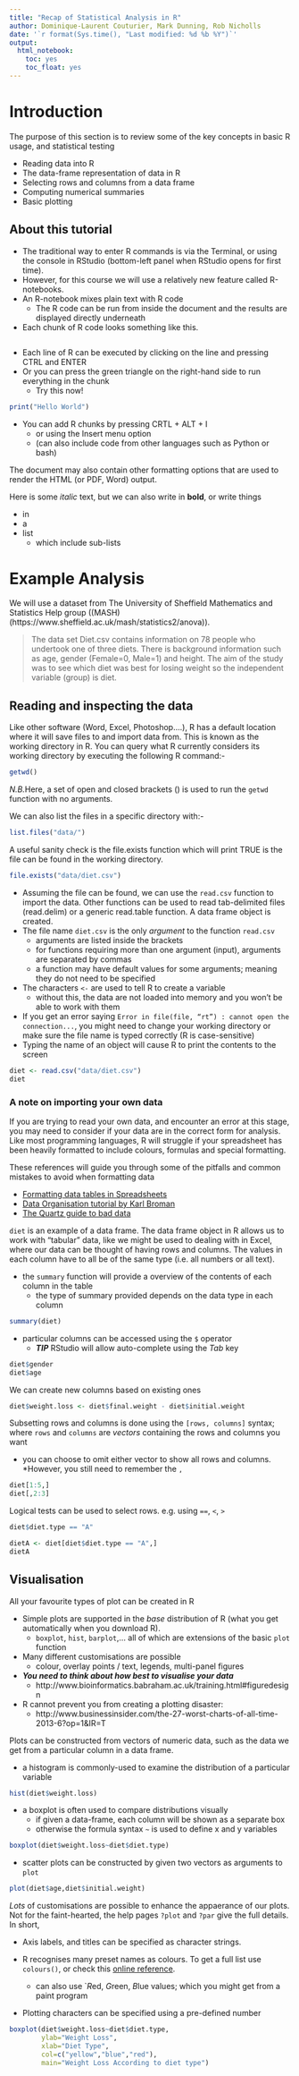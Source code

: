 ```yaml
---
title: "Recap of Statistical Analysis in R"
author: Dominique-Laurent Couturier, Mark Dunning, Rob Nicholls
date: '`r format(Sys.time(), "Last modified: %d %b %Y")`'
output:
  html_notebook:
    toc: yes
    toc_float: yes
---
```


# Introduction

The purpose of this section is to review some of the key concepts in basic R usage, and statistical testing

- Reading data into R
- The data-frame representation of data in R
- Selecting rows and columns from a data frame
- Computing numerical summaries
- Basic plotting


## About this tutorial

- The traditional way to enter R commands is via the Terminal, or using the console in RStudio (bottom-left panel when RStudio opens for first time).
- However, for this course we will use a relatively new feature called R-notebooks.
- An R-notebook mixes plain text with R code
    + The R code can be run from inside the document and the results are displayed directly underneath
- Each chunk of R code looks something like this.

```r

```

- Each line of R can be executed by clicking on the line and pressing CTRL and ENTER
- Or you can press the green triangle on the right-hand side to run everything in the chunk
    + Try this now!

```r
print("Hello World")
```

- You can add R chunks by pressing CRTL + ALT + I
    + or using the Insert menu option
    + (can also include code from other languages such as Python or bash)

The document may also contain other formatting options that are used to render the HTML (or PDF, Word) output.

Here is some *italic* text, but we can also write in **bold**, or write things

- in 
- a 
- list
    + which include sub-lists



# Example Analysis

We will use a dataset from The University of Sheffield Mathematics and Statistics Help group ((MASH)(https://www.sheffield.ac.uk/mash/statistics2/anova)).

> The data set Diet.csv contains information on 78 people who undertook one of three diets. There is background information such as age, gender (Female=0, Male=1) and height. The aim of the study was to see which diet was best for losing weight so the independent variable (group) is diet.


## Reading and inspecting the data


Like other software (Word, Excel, Photoshop….), R has a default location where it will save files to and import data from. This is known as the working directory in R. You can query what R currently considers its working directory by executing the following R command:-

```r
getwd()
```

*N.B.*Here, a set of open and closed brackets () is used to run the `getwd` function with no arguments.

We can also list the files in a specific directory with:-

```r
list.files("data/")
```

A useful sanity check is the file.exists function which will print TRUE is the file can be found in the working directory.

```r
file.exists("data/diet.csv")
```



- Assuming the file can be found, we can use the `read.csv` function to import the data. Other functions can be used to read tab-delimited files (read.delim) or a generic read.table function. A data frame object is created.
- The file name `diet.csv` is the only *argument* to the function `read.csv`
    + arguments are listed inside the brackets
    + for functions requiring more than one argument (input), arguments are separated by commas
    + a function may have default values for some arguments; meaning they do not need to be specified
- The characters `<-` are used to tell R to create a variable
    + without this, the data are not loaded into memory and you won't be able to work with them
- If you get an error saying `Error in file(file, “rt”) : cannot open the connection...`, you might need to change your working directory or make sure the file name is typed correctly (R is case-sensitive)
- Typing the name of an object will cause R to print the contents to the screen

```r
diet <- read.csv("data/diet.csv")
diet
```

### A note on importing your own data

If you are trying to read your own data, and encounter an error at this stage, you may need to consider if your data are in the correct form for analysis. Like most programming languages, R will struggle if your spreadsheet has been heavily formatted to include colours, formulas and special formatting.

These references will guide you through some of the pitfalls and common mistakes to avoid when formatting data

- [Formatting data tables in Spreadsheets](http://www.datacarpentry.org/spreadsheet-ecology-lesson/01-format-data.html)
- [Data Organisation tutorial by Karl Broman](http://kbroman.org/dataorg/)
- [The Quartz guide to bad data](https://github.com/Quartz/bad-data-guide/blob/master/README.md)




`diet` is an example of a data frame. The data frame object in R allows us to work with “tabular” data, like we might be used to dealing with in Excel, where our data can be thought of having rows and columns. The values in each column have to all be of the same type (i.e. all numbers or all text).

- the `summary` function will provide a overview of the contents of each column in the table
    + the type of summary provided depends on the data type in each column

```r
summary(diet)
```

- particular columns can be accessed using the `$` operator
    + ***TIP*** RStudio will allow auto-complete using the *Tab* key
    
```r
diet$gender
diet$age


```

We can create new columns based on existing ones

```r
diet$weight.loss <- diet$final.weight - diet$initial.weight

```

Subsetting rows and columns is done using the `[rows, columns]` syntax; where `rows` and `columns` are *vectors* containing the rows and columns you want

- you can choose to omit either vector to show all rows and columns. *However, you still need to remember the `,`

```r
diet[1:5,]
diet[,2:3]
```

Logical tests can be used to select rows. e.g. using `==`, `<`, `>`

```r
diet$diet.type == "A"

dietA <- diet[diet$diet.type == "A",]
dietA
```



## Visualisation 

All your favourite types of plot can be created in R


- Simple plots are supported in the *base* distribution of R (what you get automatically when you download R). 
    + `boxplot`, `hist`, `barplot`,... all of which are extensions of the basic `plot` function
- Many different customisations are possible
    + colour, overlay points / text, legends, multi-panel figures
- ***You need to think about how best to visualise your data*** 
    + http://www.bioinformatics.babraham.ac.uk/training.html#figuredesign
- R cannot prevent you from creating a plotting disaster: 
    + http://www.businessinsider.com/the-27-worst-charts-of-all-time-2013-6?op=1&IR=T

    
Plots can be constructed from vectors of numeric data, such as the data we get from a particular column in a data frame.

- a histogram is commonly-used to examine the distribution of a particular variable

```r
hist(diet$weight.loss)
```

- a boxplot is often used to compare distributions visually
    + if given a data-frame, each column will be shown as a separate box
    + otherwise the formula syntax `~` is used to define x and y variables

```r
boxplot(diet$weight.loss~diet$diet.type)

```

- scatter plots can be constructed by given two vectors as arguments to `plot`

```r
plot(diet$age,diet$initial.weight)
```


*Lots* of customisations are possible to enhance the appaerance of our plots. Not for the faint-hearted, the help pages `?plot` and `?par` give the full details. In short,

- Axis labels, and titles can be specified as character strings. 

- R recognises many preset names as colours. To get a full list use `colours()`, or check this [online reference](http://www.stat.columbia.edu/~tzheng/files/Rcolor.pdf).
    + can also use `*R*ed, *G*reen, *B*lue values; which you might get from a paint program
- Plotting characters can be specified using a pre-defined number

```r
boxplot(diet$weight.loss~diet$diet.type, 
        ylab="Weight Loss", 
        xlab="Diet Type",
        col=c("yellow","blue","red"),
        main="Weight Loss According to diet type")
```